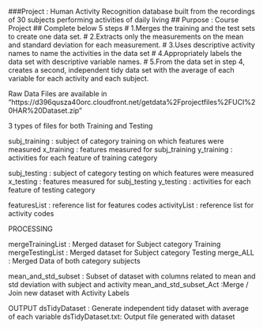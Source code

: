 ###Project    : Human Activity Recognition database built from the recordings of 30 subjects performing activities of daily living
## Purpose    : Course Project
## Complete below 5 steps
 # 1.Merges the training and the test sets to create one data set.
 # 2.Extracts only the measurements on the mean and standard deviation for each measurement.
 # 3.Uses descriptive activity names to name the activities in the data set
 # 4.Appropriately labels the data set with descriptive variable names.
 # 5.From the data set in step 4, creates a second, independent tidy data set with the average of each variable for each activity and each subject.


Raw Data Files are available in "https://d396qusza40orc.cloudfront.net/getdata%2Fprojectfiles%2FUCI%20HAR%20Dataset.zip"

3 types of files for both Training and Testing

subj_training : subject of category training on which features were measured
x_training    : features measured for subj_training
y_training    : activities for each feature of training category

subj_testing : subject of category testing on which features were measured
x_testing    : features measured for subj_testing
y_testing    : activities for each feature of testing category  

featuresList : reference list for features codes
activityList : reference list for activity codes

PROCESSING

mergeTrainingList : Merged dataset for Subject category Training
mergeTestingList : Merged dataset for Subject category Testing
merge_ALL : Merged Data of both category subjects

mean_and_std_subset : Subset of dataset with columns related to mean and std deviation with subject and activity
mean_and_std_subset_Act :Merge / Join new dataset with Activity Labels


OUTPUT
dsTidyDataset : Generate independent tidy dataset with average of each variable
dsTidyDataset.txt: Output file generated with dataset







